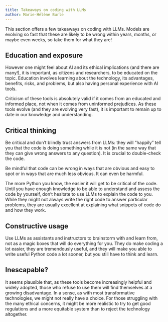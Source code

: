 ```yaml
---
title: Takeaways on coding with LLMs
author: Marie-Hélène Burle
---
```


:::{.def}

This section offers a few takeaways on coding with LLMs. Models are evolving so fast that these are likely to be wrong within years, months, or maybe even weeks, so take them for what they are!

:::

## Education and exposure

However one might feel about AI and its ethical implications (and there are many!), it is important, as citizens and researchers, to be educated on the topic. Education involves learning about the technology, its advantages, benefits, risks, and problems, but also having personal experience with AI tools.

Criticism of these tools is absolutely valid if it comes from an educated and informed place, not when it comes from uninformed prejudices. As these tools evolve (and they are evolving very fast), it is important to remain up to date in our knowledge and understanding.

## Critical thinking

Be critical and don't blindly trust answers from LLMs: they will "happily" tell you that the code is doing something while it is not (in the same way that they can give wrong answers to any question). It is crucial to double-check the code.

Be mindful that code can be wrong in ways that are obvious and easy to spot or in ways that are much less obvious. It can even be harmful.

The more Python you know, the easier it will get to be critical of the code. Until you have enough knowledge to be able to understand and assess the code by yourself, don't hesitate to use LLMs to explain the code to you. While they might not always write the right code to answer particular problems, they are usually excellent at explaining what snippets of code do and how they work.

## Constructive usage

Use LLMs as assistants and instructors to brainstorm with and learn from, not as a magic boxes that will do everything for you. They do make coding a lot easier, they are tremendously useful, and they will make you able to write useful Python code a lot sooner, but you still have to think and learn.

## Inescapable?

It seems plausible that, as these tools become increasingly helpful and widely adopted, those who refuse to use them will find themselves at a growing disadvantage. In a sense, as with most transformative technologies, we might not really have a choice. For those struggling with the many ethical concerns, it might be more realistic to try to get good regulations and a more equitable system than to reject the technology altogether.
